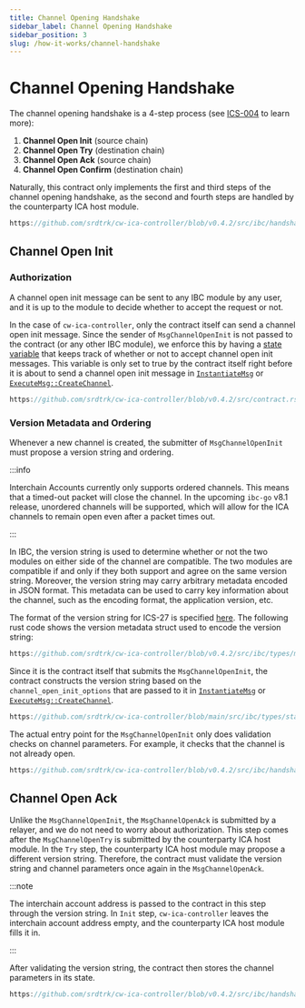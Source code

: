 ```yaml
---
title: Channel Opening Handshake
sidebar_label: Channel Opening Handshake
sidebar_position: 3
slug: /how-it-works/channel-handshake
---
```



# Channel Opening Handshake

<HighlightTag type="advanced"/><HighlightTag type="protocol"/>

The channel opening handshake is a 4-step process (see [ICS-004](https://github.com/cosmos/ibc/tree/main/spec/core/ics-004-channel-and-packet-semantics#opening-handshake) to learn more):

1. **Channel Open Init** (source chain)
2. **Channel Open Try** (destination chain)
3. **Channel Open Ack** (source chain)
4. **Channel Open Confirm** (destination chain)

Naturally, this contract only implements the first and third steps of the channel opening handshake, as the second and
fourth steps are handled by the counterparty ICA host module.

```rust reference
https://github.com/srdtrk/cw-ica-controller/blob/v0.4.2/src/ibc/handshake.rs#L15-L46
```

## Channel Open Init

### Authorization

A channel open init message can be sent to any IBC module by any user, and it is up to the module to decide
whether to accept the request or not.

In the case of `cw-ica-controller`, only the contract itself can send a channel open init message. Since the sender of
`MsgChannelOpenInit` is not passed to the contract (or any other IBC module), we enforce this by having a [state
variable](https://github.com/srdtrk/cw-ica-controller/blob/v0.4.2/src/types/state.rs#L41) that keeps track of whether
or not to accept channel open init messages. This variable is only set to true by the contract itself right before
it is about to send a channel open init message in [`InstantiateMsg`](../contract-api/01-instantiate-msg.mdx) or
[`ExecuteMsg::CreateChannel`](../contract-api/02-execute-msg.mdx#createchannel).

```rust reference
https://github.com/srdtrk/cw-ica-controller/blob/v0.4.2/src/contract.rs#L130-L133
```

### Version Metadata and Ordering

Whenever a new channel is created, the submitter of `MsgChannelOpenInit` must propose a version string and ordering.

:::info

Interchain Accounts currently only supports ordered channels. This means that a timed-out packet will close the
channel. In the upcoming `ibc-go` v8.1 release, unordered channels will be supported, which will allow for the
ICA channels to remain open even after a packet times out.

:::

In IBC, the version string is used to determine whether or not the two modules on either side of the channel are
compatible. The two modules are compatible if and only if they both support and agree on the same version string.
Moreover, the version string may carry arbitrary metadata encoded in JSON format. This metadata can be used to
carry key information about the channel, such as the encoding format, the application version, etc.

The format of the version string for ICS-27 is specified [here](https://github.com/cosmos/ibc/tree/main/spec/app/ics-027-interchain-accounts#metadata-negotiation-summary).
The following rust code shows the version metadata struct used to encode the version string:

```rust reference
https://github.com/srdtrk/cw-ica-controller/blob/v0.4.2/src/ibc/types/metadata.rs#L19-L50
```

Since it is the contract itself that submits the `MsgChannelOpenInit`, the contract constructs the version string
based on the `channel_open_init_options` that are passed to it in [`InstantiateMsg`](../contract-api/01-instantiate-msg.mdx) or [`ExecuteMsg::CreateChannel`](../contract-api/02-execute-msg.mdx#createchannel).

```rust reference
https://github.com/srdtrk/cw-ica-controller/blob/main/src/ibc/types/stargate.rs#L25-L57
```

The actual entry point for the `MsgChannelOpenInit` only does validation checks on channel parameters. For example,
it checks that the channel is not already open.

```rust reference
https://github.com/srdtrk/cw-ica-controller/blob/v0.4.2/src/ibc/handshake.rs#L71-L126
```

## Channel Open Ack

Unlike the `MsgChannelOpenInit`, the `MsgChannelOpenAck` is submitted by a relayer, and we do not need to worry about
authorization. This step comes after the `MsgChannelOpenTry` is submitted by the counterparty ICA host module. In the
`Try` step, the counterparty ICA host module may propose a different version string. Therefore, the contract must
validate the version string and channel parameters once again in the `MsgChannelOpenAck`.

:::note

The interchain account address is passed to the contract in this step through the version string. In `Init` step,
`cw-ica-controller` leaves the interchain account address empty, and the counterparty ICA host module fills it in.

:::

After validating the version string, the contract then stores the channel parameters in its state.

```rust reference
https://github.com/srdtrk/cw-ica-controller/blob/v0.4.2/src/ibc/handshake.rs#L128-L188
```
